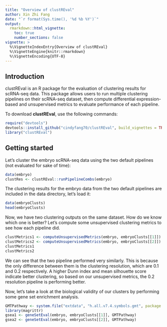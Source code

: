 ```yaml
---
title: "Overview of clustREval"
author: Xin Zhi Fang
date: "`r format(Sys.time(), '%d %b %Y')`"
output: 
  rmarkdown::html_vignette:
    toc: true
    number_sections: false
vignette: >
  %\VignetteIndexEntry{Overview of clustREval}
  %\VignetteEngine{knitr::rmarkdown}
  %\VignetteEncoding{UTF-8}
---
```

## Introduction
clustREval is an R package for the evaluation of clustering results for scRNA-seq data. This package allows users to run multiple clustering pipelines on their scRNA-seq dataset, then compute differential expression-based and unsupervised metrics to evaluate performance of each pipeline.

To download **clustREval**, use the following commands:


```r
require("devtools")
devtools::install_github("cindyfang70/clustREval", build_vignettes = TRUE)
library("clustREval")
```

## Getting started
Let's cluster the embryo scRNA-seq data using the two default pipelines (not evaluated for sake of time):
```r
data(embryo)
clustRes <- clustREval::runPipelineCombs(embryo)
```
The clustering results for the embryo data from the two default pipelines are included in the data directory, let's 
load it:
```r
data(embryoClusts)
head(embryoClusts)
```
Now, we have two clustering outputs on the same dataset. How do we know which one is better? Let's compute some unsupervised clustering metrics to see how each pipeline did.
```r
clustMetrics1 <- computeUnsupervisedMetrics(embryo, embryoClusts[[1]])
clustMetrics2 <- computeUnsupervisedMetrics(embryo, embryoClusts[[2]])
clustMetrics1
clustMetrics2
```
We can see that the two pipeline performed very similarly. This is because the only difference between them is the clustering
resolution, which are 0.1 and 0.2 respectively. A higher Dunn index and mean silhouette score indicate better clustering, so based on our unsupervised metrics, the 0.2 resolution pipeline is performing better.

Now, let's take a look at the biological validity of our clusters by performing some gene set enrichment analysis.
```r
GMTPathway <- system.file("extdata", "h.all.v7.4.symbols.gmt", package = "clustREval")
library(magrittr)
gsea1 <- geneSetEval(embryo, embryoClusts[[1]], GMTPathway)
gsea2 <- geneSetEval(embryo, embryoClusts[[2]], GMTPathway)
```
